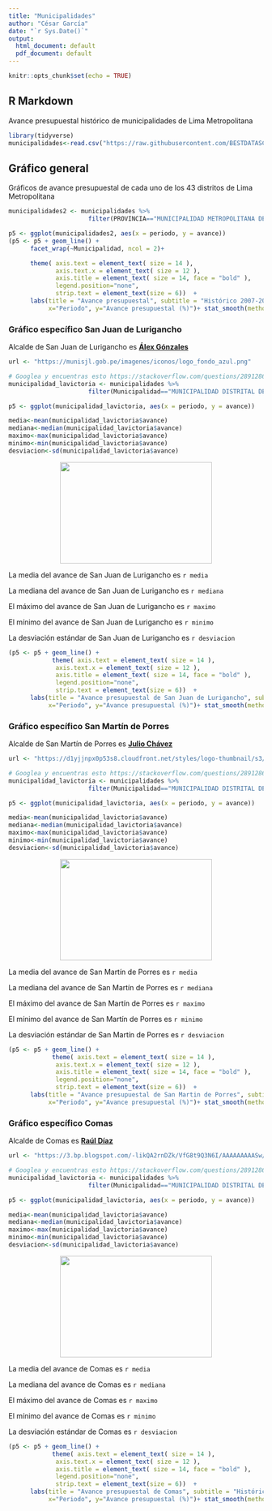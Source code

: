 ```yaml
---
title: "Municipalidades"
author: "César García"
date: "`r Sys.Date()`"
output:
  html_document: default
  pdf_document: default
---
```


```r
knitr::opts_chunk$set(echo = TRUE)
```

## R Markdown

Avance presupuestal histórico de municipalidades de Lima Metropolitana

```r
library(tidyverse)
municipalidades<-read.csv("https://raw.githubusercontent.com/BESTDATASCIENCE/manos-a-la-data/master/data/2020/2020-03-04/municipalidades.csv")
```

## Gráfico general

Gráficos de avance presupuestal de cada uno de los 43 distritos de Lima Metropolitana

```r
municipalidades2 <- municipalidades %>%
                      filter(PROVINCIA=="MUNICIPALIDAD METROPOLITANA DE LIMA")

p5 <- ggplot(municipalidades2, aes(x = periodo, y = avance))
(p5 <- p5 + geom_line() +
      facet_wrap(~Municipalidad, ncol = 2)+

      theme( axis.text = element_text( size = 14 ),
             axis.text.x = element_text( size = 12 ),
             axis.title = element_text( size = 14, face = "bold" ),
             legend.position="none",
             strip.text = element_text(size = 6))  +
      labs(title = "Avance presupuestal", subtitle = "Histórico 2007-2019",caption = "Fuente: Consulta Amigable",
           x="Periodo", y="Avance presupuestal (%)")+ stat_smooth(method=lm))
```

### Gráfico específico San Juan de Lurigancho

Alcalde de San Juan de Lurigancho es [**Álex Gónzales**](https://munisjl.gob.pe/alcalde.php#:~:text=Alcalde%20%2D%20Municipalidad%20Distrital%20de%20San%20Juan%20de%20Lurigancho&text=%C3%81lex%20Gonz%C3%A1les%20Castillo%20naci%C3%B3%20un%2024%20de%20noviembre%20de%201961.)

```r
url <- "https://munisjl.gob.pe/imagenes/iconos/logo_fondo_azul.png"

# Googlea y encuentras esto https://stackoverflow.com/questions/28912868/how-to-insert-image-from-url-in-markdown
municipalidad_lavictoria <- municipalidades %>%
                      filter(Municipalidad=="MUNICIPALIDAD DISTRITAL DE SAN JUAN DE LURIGANCHO")

p5 <- ggplot(municipalidad_lavictoria, aes(x = periodo, y = avance))

media<-mean(municipalidad_lavictoria$avance)
mediana<-median(municipalidad_lavictoria$avance)
maximo<-max(municipalidad_lavictoria$avance)
minimo<-min(municipalidad_lavictoria$avance)
desviacion<-sd(municipalidad_lavictoria$avance)
```

<center><img src="`r url`" height="200px" width="300px" ></center> 

La media del avance de San Juan de Lurigancho es `r media`

La mediana del avance de San Juan de Lurigancho es `r mediana`

El máximo del avance de San Juan de Lurigancho es `r maximo`

El mínimo del avance de San Juan de Lurigancho es `r minimo`

La desviación estándar de San Juan de Lurigancho es `r desviacion`


```r


(p5 <- p5 + geom_line() +
            theme( axis.text = element_text( size = 14 ),
             axis.text.x = element_text( size = 12 ),
             axis.title = element_text( size = 14, face = "bold" ),
             legend.position="none",
             strip.text = element_text(size = 6))  +
      labs(title = "Avance presupuestal de San Juan de Lurigancho", subtitle = "Histórico 2007-2019",caption = "Fuente: Consulta Amigable",
           x="Periodo", y="Avance presupuestal (%)")+ stat_smooth(method=lm))

```


### Gráfico específico San Martín de Porres

Alcalde de San Martín de Porres es [**Julio Chávez**](https://www.mdsmp.gob.pe/municipalidad.php)

```r
url <- "https://d1yjjnpx0p53s8.cloudfront.net/styles/logo-thumbnail/s3/0022/8895/brand.gif?itok=Hz45ab9o"

# Googlea y encuentras esto https://stackoverflow.com/questions/28912868/how-to-insert-image-from-url-in-markdown
municipalidad_lavictoria <- municipalidades %>%
                      filter(Municipalidad=="MUNICIPALIDAD DISTRITAL DE SAN MARTIN DE PORRES")

p5 <- ggplot(municipalidad_lavictoria, aes(x = periodo, y = avance))

media<-mean(municipalidad_lavictoria$avance)
mediana<-median(municipalidad_lavictoria$avance)
maximo<-max(municipalidad_lavictoria$avance)
minimo<-min(municipalidad_lavictoria$avance)
desviacion<-sd(municipalidad_lavictoria$avance)
```

<center><img src="`r url`" height="200px" width="300px" ></center> 

La media del avance de San Martín de Porres es `r media`

La mediana del avance de San Martín de Porres es `r mediana`

El máximo del avance de San Martín de Porres es `r maximo`

El mínimo del avance de San Martín de Porres es `r minimo`

La desviación estándar de San Martín de Porres es `r desviacion`

```r


(p5 <- p5 + geom_line() +
            theme( axis.text = element_text( size = 14 ),
             axis.text.x = element_text( size = 12 ),
             axis.title = element_text( size = 14, face = "bold" ),
             legend.position="none",
             strip.text = element_text(size = 6))  +
      labs(title = "Avance presupuestal de San Martin de Porres", subtitle = "Histórico 2007-2019",caption = "Fuente: Consulta Amigable",
           x="Periodo", y="Avance presupuestal (%)")+ stat_smooth(method=lm))

```


### Gráfico específico Comas

Alcalde de Comas es [**Raúl Díaz**](https://www.municomas.gob.pe/municipalidad/datos-generales)


```r
url <- "https://3.bp.blogspot.com/-likQA2rnDZk/VfG8t9Q3N6I/AAAAAAAAASw/fjGFPEgYaXs/s1600/118%2BMunicipalidad%2BDe%2BComas.jpg"

# Googlea y encuentras esto https://stackoverflow.com/questions/28912868/how-to-insert-image-from-url-in-markdown
municipalidad_lavictoria <- municipalidades %>%
                      filter(Municipalidad=="MUNICIPALIDAD DISTRITAL DE COMAS")

p5 <- ggplot(municipalidad_lavictoria, aes(x = periodo, y = avance))

media<-mean(municipalidad_lavictoria$avance)
mediana<-median(municipalidad_lavictoria$avance)
maximo<-max(municipalidad_lavictoria$avance)
minimo<-min(municipalidad_lavictoria$avance)
desviacion<-sd(municipalidad_lavictoria$avance)
```

<center><img src="`r url`" height="200px" width="300px" ></center> 

La media del avance de Comas es `r media`

La mediana del avance de Comas es `r mediana`

El máximo del avance de Comas es `r maximo`

El mínimo del avance de Comas es `r minimo`

La desviación estándar de Comas es `r desviacion`

```r


(p5 <- p5 + geom_line() +
            theme( axis.text = element_text( size = 14 ),
             axis.text.x = element_text( size = 12 ),
             axis.title = element_text( size = 14, face = "bold" ),
             legend.position="none",
             strip.text = element_text(size = 6))  +
      labs(title = "Avance presupuestal de Comas", subtitle = "Histórico 2007-2019",caption = "Fuente: Consulta Amigable",
           x="Periodo", y="Avance presupuestal (%)")+ stat_smooth(method=lm))

```

